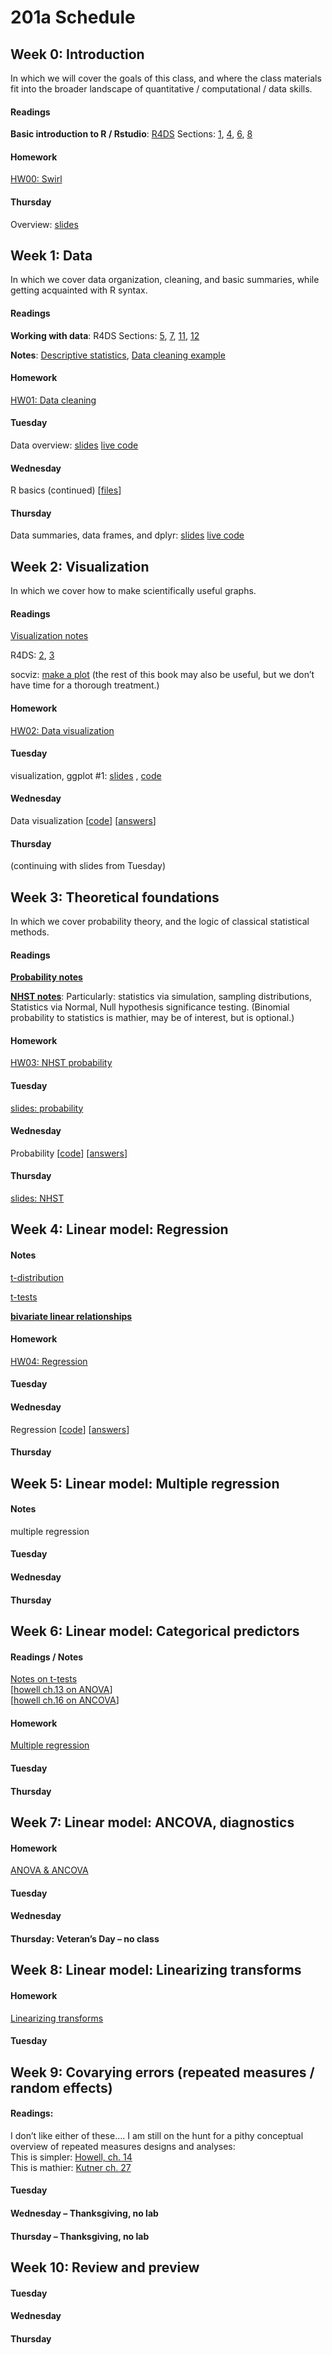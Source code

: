 # 201a Schedule  {#course-201a  .unnumbered}

## Week 0: Introduction 

In which we will cover the goals of this class, and where the class materials fit into the broader landscape of quantitative / computational / data skills.

#### Readings   

**Basic introduction to R / Rstudio**: [R4DS](https://r4ds.had.co.nz/) Sections: [1](http://r4ds.had.co.nz/introduction.html), [4](http://r4ds.had.co.nz/workflow-basics.html), [6](http://r4ds.had.co.nz/workflow-scripts.html), [8](http://r4ds.had.co.nz/workflow-projects.html)  

#### Homework

[HW00: Swirl](https://vulstats.ucsd.edu/hw/)

#### Thursday

Overview: [slides](slides/L00.pdf)




## Week 1: Data 

In which we cover data organization, cleaning, and basic summaries, while getting acquainted with R syntax.

#### Readings

**Working with data**: R4DS Sections: [5](http://r4ds.had.co.nz/transform.html), [7](http://r4ds.had.co.nz/exploratory-data-analysis.html), [11](http://r4ds.had.co.nz/data-import.html), [12](http://r4ds.had.co.nz/tidy-data.html)   

**Notes**:  [Descriptive statistics](#descriptive), [Data cleaning example](#data-cleaning)   

#### Homework

[HW01: Data cleaning](https://vulstats.ucsd.edu/hw/) 

#### Tuesday   

Data overview: [slides](slides/L01.pdf) [live code](code/live/L01.R)

#### Wednesday 

R basics (continued) [[files](labs/201a-2021/01/lab1.tar.gz)]

#### Thursday   

Data summaries, data frames, and dplyr: [slides](slides/L02.pdf) [live code](code/live/L02.R)

## Week 2: Visualization

In which we cover how to make scientifically useful graphs.

#### Readings
[Visualization notes](#visualization)   

R4DS: [2](http://r4ds.had.co.nz/explore-intro.html), [3](http://r4ds.had.co.nz/data-visualisation.html)    

socviz: [make a plot](https://socviz.co/makeplot.html) (the rest of this book may also be useful, but we don't have time for a thorough treatment.)

#### Homework

[HW02: Data visualization](https://vulstats.ucsd.edu/hw/) 

#### Tuesday   

visualization, ggplot #1: [slides](slides/L03.pdf) , [code](code/live/L03.R)

#### Wednesday 

Data visualization [[code](labs/201a-2021/02/lab2.Rmd)] [[answers](labs/201a-2021/02/lab2-ans.Rmd)]

#### Thursday   
(continuing with slides from Tuesday)


## Week 3: Theoretical foundations 

In which we cover probability theory, and the logic of classical statistical methods.

#### Readings

[**Probability notes**](#probability)   

[**NHST notes**](#NHST):  Particularly: statistics via simulation, sampling distributions,  Statistics via Normal, Null hypothesis significance testing.  (Binomial probability to statistics is mathier, may be of interest, but is optional.)  

#### Homework

[HW03: NHST probability](https://vulstats.ucsd.edu/hw/) 

#### Tuesday   
[slides: probability](slides/L05.pdf)   

#### Wednesday

Probability [[code](labs/201a-2021/03/lab3.Rmd)] [[answers](labs/201a-2021/03/lab3-ans.Rmd)]

#### Thursday
[slides: NHST](slides/L06.pdf)   

## Week 4: Linear model: Regression

#### Notes

[t-distribution](#t-distribution)   

[t-tests](#t-tests)  

[**bivariate linear relationships**](#bivariate)    

#### Homework

[HW04: Regression](https://vulstats.ucsd.edu/hw/)

#### Tuesday   

#### Wednesday

Regression [[code](labs/201a-2021/04/lab4.Rmd)] [[answers](labs/201a-2021/04/lab4-ans.Rmd)]

#### Thursday   


## Week 5: Linear model: Multiple regression 

#### Notes  

multiple regression  

#### Tuesday

#### Wednesday

#### Thursday

## Week 6: Linear model: Categorical predictors 

#### Readings / Notes
[Notes on t-tests](notes/nhst-t-tests.html)   
[[howell ch.13 on ANOVA](pdf/howell.ch-13.pdf)]   
[[howell ch.16 on ANCOVA](pdf/howell.ch-16.pdf)]   

#### Homework

[Multiple regression](http://vulstats.ucsd.edu/hw/)

#### Tuesday

#### Thursday


## Week 7: Linear model: ANCOVA, diagnostics 

#### Homework

[ANOVA & ANCOVA](http://vulstats.ucsd.edu/hw/) 

#### Tuesday

#### Wednesday

#### Thursday: Veteran's Day -- no class


## Week 8: Linear model: Linearizing transforms 

#### Homework

[Linearizing transforms](http://vulstats.ucsd.edu/hw/) 

#### Tuesday

## Week 9: Covarying errors (repeated measures / random effects) 

#### Readings:  
I don't like either of these.... I am still on the hunt for a pithy conceptual overview of repeated measures designs and analyses:   
This is simpler:  [Howell, ch. 14](pdf/Howell.ch-14.repeated-measures.pdf)     
This is mathier:  [Kutner ch. 27](pdf/Kutner.ch-27.repeated-measures.pdf)


#### Tuesday

#### Wednesday -- Thanksgiving, no lab

#### Thursday -- Thanksgiving, no lab

## Week 10: Review and preview 

#### Tuesday

#### Wednesday

#### Thursday

